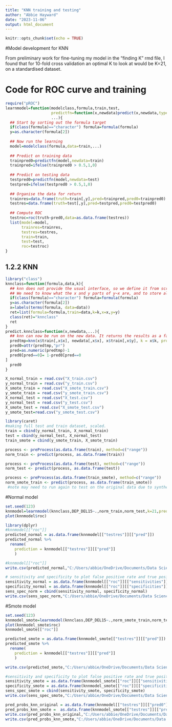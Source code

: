 ---
title: "KNN training and testing"
author: "Abbie Hayward"
date: "2023-11-06"
output: html_document
---

```{r setup, include=FALSE}
knitr::opts_chunk$set(echo = TRUE)
```

#Model development for KNN

From preliminary work for fine-tuning my model in the "finding K" rmd file, I found that for 10-fold cross validation an optimal K to look at would be K=21, on a standardised dataset.


# Code for ROC curve and training


```{r}
require("pROC")
learnmodel=function(modelclass,formula,train,test, 
                    predictfn=function(x,newdata)predict(x,newdata,type="response"),
                    ...){ 
  ## Start by sorting out the formula target
  if(class(formula)=="character") formula=formula(formula)
  y=as.character(formula[2])
  
  ## Now run the learning 
  model=modelclass(formula,data=train,...)
  
  ## Predict on training data
  trainpred0=predictfn(model,newdata=train)
  trainpred=ifelse(trainpred0 > 0.5,1,0)
  
  ## Predict on testing data
  testpred0=predictfn(model,newdata=test)
  testpred=ifelse(testpred0 > 0.5,1,0)
  
  ## Organise the data for return
  trainres=data.frame(truth=train[,y],pred=trainpred,pred0=trainpred0)
  testres=data.frame(truth=test[,y],pred=testpred,pred0=testpred0)
  
  ## Compute ROC
  testroc=roc(truth~pred0,data=as.data.frame(testres))
  list(model=model,
       trainres=trainres,
       testres=testres,
       train=train,
       test=test,
       roc=testroc)
}
```

## 1.2.2 KNN
```{r}
library("class")
knnclass=function(formula,data,k){
  ## knn does not provide the usual interface, so we define it from scratch here
  ## We need to know what the x and y parts of y~x are, and to store all the data and k
  if(class(formula)=="character") formula=formula(formula)
  y=as.character(formula[2])
  x=labels(terms(formula, data=data))
  ret=list(formula=formula,train=data,k=k,x=x,y=y)
  class(ret)="knnclass"
  ret
}
predict.knnclass=function(x,newdata,...){
  ## knn can now be run on the new data. It returns the results as a factor with attributes "pr" where the probability of that classification is made. So we have to transform this into a probability.
  predtmp=knn(x$train[,x$x], newdata[,x$x], x$train[,x$y], k = x$k, prob=TRUE)
  pred0=attr(predtmp,"pr")
  pred=as.numeric(predtmp)-1
  pred0[pred==0]= 1-pred0[pred==0
]
  pred0
}
```


```{r}
X_normal_train = read.csv("X_train.csv")
y_normal_train = read.csv("y_train.csv")
X_smote_train = read.csv("X_smote_train.csv")
y_smote_train = read.csv("y_smote_train.csv")
X_normal_test = read.csv("X_test.csv")
y_normal_test = read.csv("y_test.csv")
X_smote_test = read.csv("X_smote_test.csv")
y_smote_test=read.csv("y_smote_test.csv")

```

```{r}
library(caret)
#making full test and train dataset, scaled.
train = cbind(y_normal_train, X_normal_train)
test = cbind(y_normal_test, X_normal_test)
train_smote = cbind(y_smote_train, X_smote_train)

process <- preProcess(as.data.frame(train), method=c("range"))
norm_train <- predict(process, as.data.frame(train))

process <- preProcess(as.data.frame(test), method=c("range"))
norm_test <- predict(process, as.data.frame(test))

process <- preProcess(as.data.frame(train_smote), method=c("range"))
norm_smote_train <- predict(process, as.data.frame(train_smote))
 #note may need to run again to test on the original data due to synthetic dataframe
```


#Normal model
```{r}
set.seed(123)
knnmodel=learnmodel(knnclass,DEP_DEL15~.,norm_train,norm_test,k=21,predictfn=predict.knnclass)
plot(knnmodel$roc)
```

```{r}
library(dplyr)
#knnmodel[["roc"]]
predicted_normal = as.data.frame(knnmodel[["testres"]][["pred"]])
predicted_normal %>% 
  rename(
    prediction = knnmodel[["testres"]][["pred"]]
    )

#knnmodel[["roc"]]
write.csv(predicted_normal,"C:/Users/abbie/OneDrive/Documents/Data Science Toolbox/predicted_normal.csv")
```


```{r}
# sensitivity and specificity to plot false positive rate and true positive rate
sensitivity_normal = as.data.frame(knnmodel[["roc"]][["sensitivities"]])
specificity_normal = as.data.frame(knnmodel[["roc"]][["specificities"]])
sens_spec_norm = cbind(sensitivity_normal, specificity_normal)
write.csv(sens_spec_norm,"C:/Users/abbie/OneDrive/Documents/Data Science Toolbox/sens_spec_norm.csv")
```

#Smote model
```{r}
set.seed(123)
knnmodel_smote=learnmodel(knnclass,DEP_DEL15~.,norm_smote_train,norm_test,k=21,predictfn=predict.knnclass)
plot(knnmodel_smote$roc)
knnmodel_smote[["roc"]]
```




```{r}

predicted_smote = as.data.frame(knnmodel_smote[["testres"]][["pred"]])
predicted_smote %>% 
  rename(
    prediction = knnmodel[["testres"]][["pred"]]
    )

write.csv(predicted_smote,"C:/Users/abbie/OneDrive/Documents/Data Science Toolbox/predicted_smote.csv")

```


```{r}
#sensitivity and specificity to plot false positive rate and true positive rate
sensitivity_smote = as.data.frame(knnmodel_smote[["roc"]][["sensitivities"]])
specificity_smote = as.data.frame(knnmodel_smote[["roc"]][["specificities"]])
sens_spec_smote = cbind(sensitivity_smote, specificity_smote)
write.csv(sens_spec_smote,"C:/Users/abbie/OneDrive/Documents/Data Science Toolbox/sens_spec_smote.csv")
```

```{r}


pred_probs_knn_original = as.data.frame(knnmodel[["testres"]][["pred0"]])
pred_probs_knn_smote =  as.data.frame(knnmodel_smote[["testres"]][["pred0"]])
write.csv(pred_probs_knn_original,"C:/Users/abbie/OneDrive/Documents/Data Science Toolbox/pred_probs_knn_original.csv")
write.csv(pred_probs_knn_smote,"C:/Users/abbie/OneDrive/Documents/Data Science Toolbox/pred_probs_knn_smote.csv")
```




